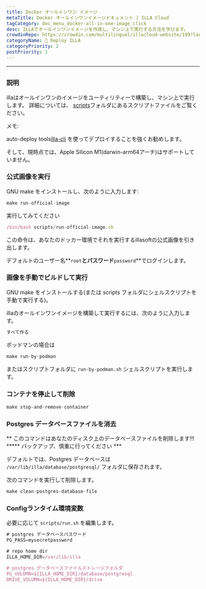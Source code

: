 ```yaml
---
title: Docker オールインワン イメージ
metaTitle: Docker オールインワンイメージドキュメント | ILLA Cloud
tagCategory: doc_menu_docker-all-in-one-image_click
desc: ILLAでオールインワンイメージを作成し、マシン上で実行する方法を学びます。
crowdinRepo: https://crowdin.com/multilingual/illacloud-website/199?languages=ja&filter=basic&value=0
categoryName: 👷 Deploy ILLA
categoryPriority: 2
postPriority: 1
---
```


* * *

## <h2 hidden>オールインワンイメージ</h2>

### 説明

illaはオールインワンのイメージをユーティリティーで構築し、マシン上で実行します。 詳細については、 [scripts](https://github.com/illacloud/deploy-illa-manually/blob/main/docker/scripts)フォルダにあるスクリプトファイルをご覧ください。

メモ:

auto-deploy tools[illa-cli](https://github.com/illacloud/illa) を使ってデプロイすることを強くお勧めします。

そして、現時点では、Apple Silicon M1(darwin-arm64アーチ)はサポートしていません。

### 公式画像を実行

GNU make をインストールし、次のように入力します:

```jsx
make run-official-image
```

実行してみてください

```jsx
/bin/bash scripts/run-official-image.sh
```

この命令は、あなたのドッカー環境でそれを実行するillasoftの公式画像を引き出します。

デフォルトのユーザー名**`root`**とパスワード**`password`**でログインします。

### 画像を手動でビルドして実行

GNU make をインストールする(または scripts フォルダにシェルスクリプトを手動で実行する)。

illaのオールインワンイメージを構築して実行するには、次のように入力します。

```jsx
すべて作る
```

ポッドマンの場合は

```jsx
make run-by-podman
```

またはスクリプトフォルダに `run-by-podman.sh` シェルスクリプトを実行します。

### コンテナを停止して削除

```jsx
make stop-and-remove-container
```

### Postgres データベースファイルを消去

** このコマンドはあなたのディスク上のデータベースファイルを削除します!!! \*\*\*** バックアップ、慎重に行ってください \*\*\*

デフォルトでは、Postgres データベースは `/var/lib/illa/database/postgresql/` フォルダに保存されます。

次のコマンドを実行して削除します。

```jsx
make clean-postgres-database-file
```

### Configランタイム環境変数

必要に応じて `scripts/run.sh` を編集します。

```jsx
# postgres データベースパスワード
PG_PASS=mysecretpassword

# repo home dir
ILLA_HOME_DIR=/var/lib/illa

# postgres データベースファイルストレージフォルダ
PG_VOLUMN=${ILLA_HOME_DIR}/database/postgresql
DRIVE_VOLUMN=${ILLA_HOME_DIR}/drive
```
